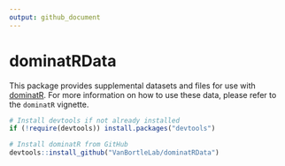 ```yaml
---
output: github_document
---
```


# dominatRData

This package provides supplemental datasets and files for use with 
[dominatR](https://github.com/VanBortleLab/dominatR). For more
information on how to use these data, please refer to the 
`dominatR` vignette.

```R
# Install devtools if not already installed
if (!require(devtools)) install.packages("devtools")

# Install dominatR from GitHub
devtools::install_github("VanBortleLab/dominatRData")
```
